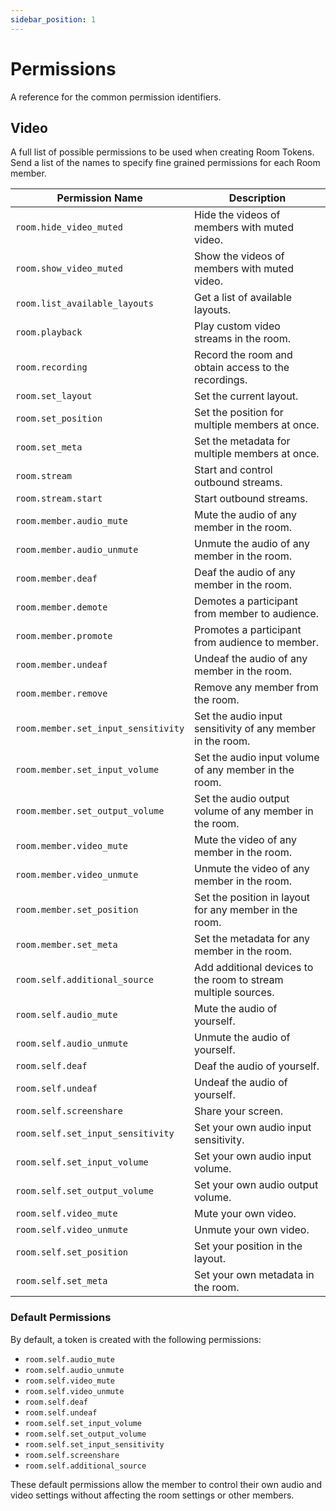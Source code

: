```yaml
---
sidebar_position: 1
---
```


# Permissions

A reference for the common permission identifiers.

## Video

A full list of possible permissions to be used when creating Room Tokens. Send a
list of the names to specify fine grained permissions for each Room member.

| Permission Name                     | Description                                                    |
| ----------------------------------- | -------------------------------------------------------------- |
| `room.hide_video_muted`             | Hide the videos of members with muted video.                   |
| `room.show_video_muted`             | Show the videos of members with muted video.                   |
| `room.list_available_layouts`       | Get a list of available layouts.                               |
| `room.playback`                     | Play custom video streams in the room.                         |
| `room.recording`                    | Record the room and obtain access to the recordings.           |
| `room.set_layout`                   | Set the current layout.                                        |
| `room.set_position`                 | Set the position for multiple members at once.                 |
| `room.set_meta`                     | Set the metadata for multiple members at once.                 |
| `room.stream`                       | Start and control outbound streams.                            |
| `room.stream.start`                 | Start outbound streams.                                        |
| `room.member.audio_mute`            | Mute the audio of any member in the room.                      |
| `room.member.audio_unmute`          | Unmute the audio of any member in the room.                    |
| `room.member.deaf`                  | Deaf the audio of any member in the room.                      |
| `room.member.demote`                | Demotes a participant from member to audience.                 |
| `room.member.promote`               | Promotes a participant from audience to member.                |
| `room.member.undeaf`                | Undeaf the audio of any member in the room.                    |
| `room.member.remove`                | Remove any member from the room.                               |
| `room.member.set_input_sensitivity` | Set the audio input sensitivity of any member in the room.     |
| `room.member.set_input_volume`      | Set the audio input volume of any member in the room.          |
| `room.member.set_output_volume`     | Set the audio output volume of any member in the room.         |
| `room.member.video_mute`            | Mute the video of any member in the room.                      |
| `room.member.video_unmute`          | Unmute the video of any member in the room.                    |
| `room.member.set_position`          | Set the position in layout for any member in the room.         |
| `room.member.set_meta`              | Set the metadata for any member in the room.                   |
| `room.self.additional_source`       | Add additional devices to the room to stream multiple sources. |
| `room.self.audio_mute`              | Mute the audio of yourself.                                    |
| `room.self.audio_unmute`            | Unmute the audio of yourself.                                  |
| `room.self.deaf`                    | Deaf the audio of yourself.                                    |
| `room.self.undeaf`                  | Undeaf the audio of yourself.                                  |
| `room.self.screenshare`             | Share your screen.                                             |
| `room.self.set_input_sensitivity`   | Set your own audio input sensitivity.                          |
| `room.self.set_input_volume`        | Set your own audio input volume.                               |
| `room.self.set_output_volume`       | Set your own audio output volume.                              |
| `room.self.video_mute`              | Mute your own video.                                           |
| `room.self.video_unmute`            | Unmute your own video.                                         |
| `room.self.set_position`            | Set your position in the layout.                               |
| `room.self.set_meta`                | Set your own metadata in the room.                             |

### Default Permissions

By default, a token is created with the following permissions:

- `room.self.audio_mute`
- `room.self.audio_unmute`
- `room.self.video_mute`
- `room.self.video_unmute`
- `room.self.deaf`
- `room.self.undeaf`
- `room.self.set_input_volume`
- `room.self.set_output_volume`
- `room.self.set_input_sensitivity`
- `room.self.screenshare`
- `room.self.additional_source`

These default permissions allow the member to control their own audio and video settings without affecting the room settings or other members.
